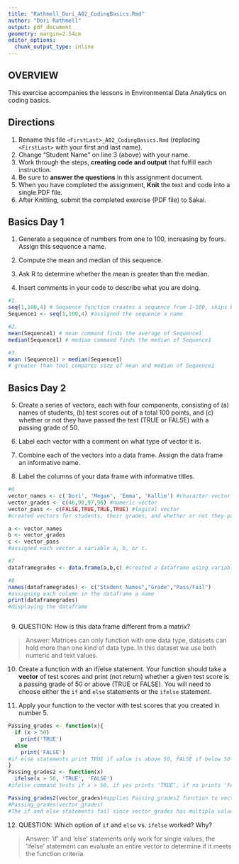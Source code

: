 ```yaml
---
title: "Rathmell_Dori_A02_CodingBasics.Rmd"
author: "Dori Rathmell"
output: pdf_document
geometry: margin=2.54cm
editor_options: 
  chunk_output_type: inline
---
```


## OVERVIEW

This exercise accompanies the lessons in Environmental Data Analytics on coding basics.

## Directions

1.  Rename this file `<FirstLast>_A02_CodingBasics.Rmd` (replacing `<FirstLast>` with your first and last name).
2.  Change "Student Name" on line 3 (above) with your name.
3.  Work through the steps, **creating code and output** that fulfill each instruction.
4.  Be sure to **answer the questions** in this assignment document.
5.  When you have completed the assignment, **Knit** the text and code into a single PDF file.
6.  After Knitting, submit the completed exercise (PDF file) to Sakai.

## Basics Day 1

1.  Generate a sequence of numbers from one to 100, increasing by fours. Assign this sequence a name.

2.  Compute the mean and median of this sequence.

3.  Ask R to determine whether the mean is greater than the median.

4.  Insert comments in your code to describe what you are doing.

```r
#1. 
seq(1,100,4) # Sequence function creates a sequence from 1-100, skips by 4
Sequence1 <- seq(1,100,4) #assigned the sequence a name

#2. 
mean(Sequence1) # mean command finds the average of Sequence1
median(Sequence1) # median command finds the median of Sequence1

#3. 
mean (Sequence1) > median(Sequence1) 
# greater than tool compares size of mean and median of Sequence1
```

## Basics Day 2

5.  Create a series of vectors, each with four components, consisting of (a) names of students, (b) test scores out of a total 100 points, and (c) whether or not they have passed the test (TRUE or FALSE) with a passing grade of 50.

6.  Label each vector with a comment on what type of vector it is.

7.  Combine each of the vectors into a data frame. Assign the data frame an informative name.

8.  Label the columns of your data frame with informative titles.

```r
#6
vector_names <- c('Dori', 'Megan', 'Emma', 'Kallie') #character vector
vector_grades <- c(46,98,97,96) #numeric vector
vector_pass <- c(FALSE,TRUE,TRUE,TRUE) #logical vector
#created vectors for students, their grades, and whether or not they passed

a <- vector_names
b <- vector_grades
c <- vector_pass
#assigned each vector a variable a, b, or c.

#7
dataframegrades <- data.frame(a,b,c) #created a dataframe using variables

#8
names(dataframegrades) <- c("Student Names","Grade","Pass/Fail") 
#assigning each column in the dataframe a name
print(dataframegrades)
#displaying the dataframe



```

9.  QUESTION: How is this data frame different from a matrix?

> Answer: Matrices can only function with one data type, datasets can hold more
than one kind of data type. In this dataset we use both numeric and text values.

10. Create a function with an if/else statement. Your function should take a **vector** of test scores and print (not return) whether a given test score is a passing grade of 50 or above (TRUE or FALSE). You will need to choose either the `if` and `else` statements or the `ifelse` statement. 

11. Apply your function to the vector with test scores that you created in number 5.

```r
Passing_grades <- function(x){
  if (x > 50)
    print('TRUE')
  else
    print('FALSE')
#if else statements print TRUE if value is above 50, FALSE if below 50
}
Passing_grades2 <- function(x)
  ifelse(x > 50, 'TRUE', 'FALSE')
#ifelse command tests if x > 50, if yes prints 'TRUE', if no prints 'FALSE'

Passing_grades2(vector_grades)#applies Passing_grades2 function to vector_grades
#Passing_grades(vector_grades) 
#The if and else statements fail since vector_grades has multiple values


```

12. QUESTION: Which option of `if` and `else` vs. `ifelse` worked? Why?

> Answer: 'if' and 'else' statements only work for single values, the 'ifelse' 
statement can evaluate an entire vector to determine if it meets the function 
criteria.
